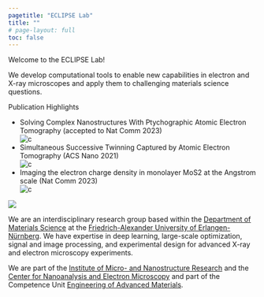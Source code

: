 ```yaml
---
pagetitle: "ECLIPSE Lab"
title: ""
# page-layout: full
toc: false
---
```

::: {.lead}
  Welcome to the ECLIPSE Lab!
:::

::: {.hero2}
  We develop computational tools to enable new capabilities in electron and X-ray microscopes and apply them to challenging materials science questions.
:::

::: {.lead}
  Publication Highlights
:::
```{=html}
<script src="
https://cdn.jsdelivr.net/npm/@splidejs/splide@4.1.4/dist/js/splide.min.js
"></script>
<link href="
https://cdn.jsdelivr.net/npm/@splidejs/splide@4.1.4/dist/css/splide.min.css
" rel="stylesheet">
<div class="splide" role="group" aria-label="Image Slider">
  <div class="splide__track">
		<ul class="splide__list">
      <li class="splide__slide">
        <div>
					Solving Complex Nanostructures With Ptychographic Atomic Electron Tomography
 (accepted to Nat Comm 2023)
				</div>
        <img src="img/zr_te_structure.png" alt="c">
      </li>

			<li class="splide__slide">
        <div>
					Simultaneous Successive Twinning Captured by Atomic Electron Tomography (ACS Nano 2021)
				</div>
        <img src="img/grey_waves1.jpg" alt="c">
        
      </li>

      <li class="splide__slide">
        <div>
					Imaging the electron charge density in monolayer MoS2 at the Angstrom scale (Nat Comm 2023)
				</div>
        <img src="img/charge_density.svg" alt="c">
      </li>

		</ul>
  </div>
  <div class="splide__progress">
		<div class="splide__progress__bar">
		</div>
  </div>
</div>

<script>

  document.addEventListener( 'DOMContentLoaded', function () {
    new Splide( '.splide', {
  type   : 'loop',  
  interval: 5000,
  speed: 1000,
  autoplay: true,
  height: 600,
  heightRatio: 0.5,
}).mount();
  } );
 
</script>
```





::: {.hero}
![](./img/eclipse_header.png)
:::
::: {.lead}
  We are an [interdisciplinary]{.fw-bolder} research group based within the [Department of Materials Science](https://www.ww.tf.fau.de/){.text-primary .text-decoration-none .fw-semibold} at the [Friedrich-Alexander University of Erlangen-Nürnberg](https://www.fau.de/){.text-primary .text-decoration-none .fw-semibold}. We have expertise in [deep learning, large-scale optimization, signal and image processing, and experimental design]{.fw-bolder} for advanced [X-ray and electron microscopy]{.fw-bolder} experiments. 

We are part of the [Institute of Micro- and Nanostructure Research](https://www.em.tf.fau.de/) and the [Center for Nanoanalysis and Electron Microscopy](https://www.cenem.fau.de/) and part of the Competence Unit [Engineering of Advanced Materials](https://www.eam.fau.eu/).
:::



<!-- ::: {.callout-note} -->
<!-- ## We are currently recruiting! -->

<!-- If you are interested in joining the lab as a Psychology PhD student, please consider applying.<br /> -->
<!-- You can find more information about this recruitment cycle at [this blog post](./posts/recruitment2023) (or under News). -->
<!-- ::: -->
